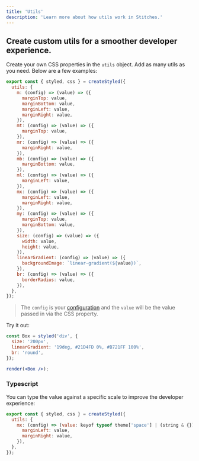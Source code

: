 ```yaml
---
title: 'Utils'
description: 'Learn more about how utils work in Stitches.'
---
```


## Create custom utils for a smoother developer experience.

Create your own CSS properties in the `utils` object. Add as many utils as you need. Below are a few examples:

```jsx
export const { styled, css } = createStyled({
  utils: {
    m: (config) => (value) => ({
      marginTop: value,
      marginBottom: value,
      marginLeft: value,
      marginRight: value,
    }),
    mt: (config) => (value) => ({
      marginTop: value,
    }),
    mr: (config) => (value) => ({
      marginRight: value,
    }),
    mb: (config) => (value) => ({
      marginBottom: value,
    }),
    ml: (config) => (value) => ({
      marginLeft: value,
    }),
    mx: (config) => (value) => ({
      marginLeft: value,
      marginRight: value,
    }),
    my: (config) => (value) => ({
      marginTop: value,
      marginBottom: value,
    }),
    size: (config) => (value) => ({
      width: value,
      height: value,
    }),
    linearGradient: (config) => (value) => ({
      backgroundImage: `linear-gradient(${value})`,
    }),
    br: (config) => (value) => ({
      borderRadius: value,
    }),
  },
});
```

> The `config` is your [configuration](/docs/installation#create-your-config-file) and the `value` will be the value passed in via the CSS property.

Try it out:

```jsx live manual
const Box = styled('div', {
  size: '200px',
  linearGradient: '19deg, #21D4FD 0%, #B721FF 100%',
  br: 'round',
});

render(<Box />);
```

### Typescript

You can type the value against a specific scale to improve the developer experience:

```jsx
export const { styled, css } = createStyled({
  utils: {
    mx: (config) => (value: keyof typeof theme['space'] | (string & {})) => ({
      marginLeft: value,
      marginRight: value,
    }),
  },
});
```
